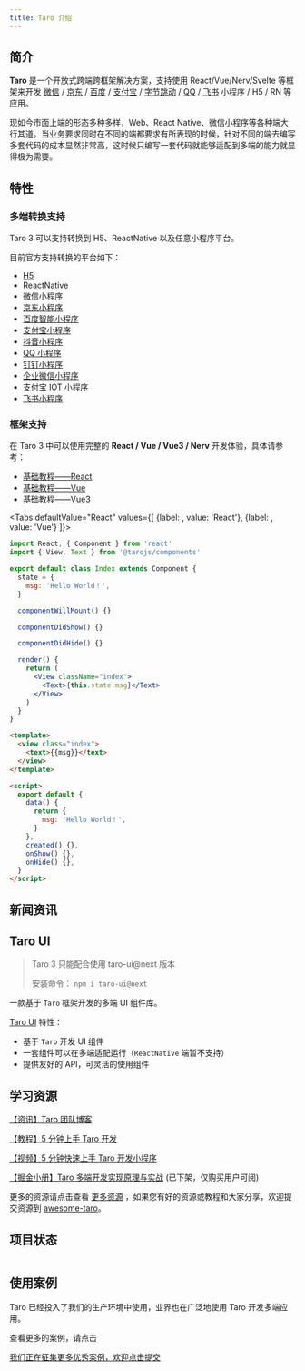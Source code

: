 ```yaml
---
title: Taro 介绍
---
```




## 简介

**Taro** 是一个开放式跨端跨框架解决方案，支持使用 React/Vue/Nerv/Svelte 等框架来开发 [微信](https://mp.weixin.qq.com/) / [京东](https://mp.jd.com/?entrance=taro) / [百度](https://smartprogram.baidu.com/) / [支付宝](https://mini.open.alipay.com/) / [字节跳动](https://developer.open-douyin.com/) / [QQ](https://q.qq.com/) / [飞书](https://open.feishu.cn/document/uYjL24iN/ucDOzYjL3gzM24yN4MjN) 小程序 / H5 / RN 等应用。

现如今市面上端的形态多种多样，Web、React Native、微信小程序等各种端大行其道。当业务要求同时在不同的端都要求有所表现的时候，针对不同的端去编写多套代码的成本显然非常高，这时候只编写一套代码就能够适配到多端的能力就显得极为需要。

## 特性

### 多端转换支持

Taro 3 可以支持转换到 H5、ReactNative 以及任意小程序平台。

目前官方支持转换的平台如下：

- [H5](https://developer.mozilla.org/zh-CN/docs/Web?from=taro)
- [ReactNative](https://reactnative.dev/?from=taro)
- [微信小程序](https://developers.weixin.qq.com/miniprogram/dev/framework/?from=taro)
- [京东小程序](https://mp.jd.com/?from=taro)
- [百度智能小程序](https://smartprogram.baidu.com/developer/index.html?from=taro)
- [支付宝小程序](https://opendocs.alipay.com/mini/developer/getting-started?from=taro)
- [抖音小程序](https://developer.open-douyin.com/docs/resource/zh-CN/mini-app/introduction/overview?from=taro)
- [QQ 小程序](https://q.qq.com/wiki/develop/miniprogram/frame/?from=taro)
- [钉钉小程序](https://open.dingtalk.com/document/org/develop-org-mini-programs?from=taro)
- [企业微信小程序](https://developers.weixin.qq.com/miniprogram/dev/devtools/qywx-dev.html?from=taro)
- [支付宝 IOT 小程序](https://opendocs.alipay.com/iot/multi-platform/vcs0fv?from=taro)
- [飞书小程序](https://open.feishu.cn/document/uYjL24iN/uMjNzUjLzYzM14yM2MTN?from=taro)

### 框架支持

在 Taro 3 中可以使用完整的 **React / Vue / Vue3 / Nerv** 开发体验，具体请参考：

- [基础教程——React](./react-overall)
- [基础教程——Vue](./vue-overall)
- [基础教程——Vue3](./vue3)

<Tabs
  defaultValue="React"
  values={[
    {label:  <ReactIcon />, value: 'React'},
    {label: <VueIcon />, value: 'Vue'}
  ]}>
<TabItem value="React">

```jsx title="示例代码"
import React, { Component } from 'react'
import { View, Text } from '@tarojs/components'

export default class Index extends Component {
  state = {
    msg: 'Hello World！',
  }

  componentWillMount() {}

  componentDidShow() {}

  componentDidHide() {}

  render() {
    return (
      <View className="index">
        <Text>{this.state.msg}</Text>
      </View>
    )
  }
}
```

</TabItem>

<TabItem value="Vue">

```html title="示例代码"
<template>
  <view class="index">
    <text>{{msg}}</text>
  </view>
</template>

<script>
  export default {
    data() {
      return {
        msg: 'Hello World！',
      }
    },
    created() {},
    onShow() {},
    onHide() {},
  }
</script>
```

</TabItem>
</Tabs>

## 新闻资讯

<News />

## Taro UI

> Taro 3 只能配合使用 taro-ui@next 版本
>
> 安装命令： `npm i taro-ui@next`

一款基于 `Taro` 框架开发的多端 UI 组件库。

[Taro UI](https://taro-ui.jd.com) 特性：

- 基于 `Taro` 开发 UI 组件
- 一套组件可以在多端适配运行（`ReactNative` 端暂不支持）
- 提供友好的 API，可灵活的使用组件

## 学习资源

[【资讯】Taro 团队博客](/blog)

[【教程】5 分钟上手 Taro 开发](/docs/guide)

[【视频】5 分钟快速上手 Taro 开发小程序](https://mp.weixin.qq.com/s?__biz=MzU3NDkzMTI3MA==&mid=2247484205&idx=1&sn=935bb7a35c11c33563eeb7c3aaca3321&chksm=fd2bab04ca5c2212b4cd8aeb5858bd08517aeb31e20727b22d1eee00b394184e7e61359e7dd9&token=1180618535&lang=zh_CN#rd)

[【掘金小册】Taro 多端开发实现原理与实战](https://juejin.im/book/5b73a131f265da28065fb1cd?referrer=5ba228f16fb9a05d3251492d) (已下架，仅购买用户可阅)

更多的资源请点击查看 [更多资源](./composition.md) ，如果您有好的资源或教程和大家分享，欢迎提交资源到 [awesome-taro](https://github.com/NervJS/awesome-taro)。

## 项目状态

![[](https://github.com/NervJS/taro/pulse)](https://repobeats.axiom.co/api/embed/275806b6f177f7e4c005e956d94440562635c36d.svg "Repobeats analytics image")

## 使用案例

Taro 已经投入了我们的生产环境中使用，业界也在广泛地使用 Taro 开发多端应用。

<Link to="/showcase">查看更多的案例，请点击</Link>

[我们正在征集更多优秀案例，欢迎点击提交](https://github.com/NervJS/taro/issues/244)

![[](https://nervjs.github.io/taro-user-cases/)](https://raw.githubusercontent.com/NervJS/taro-user-cases/master/user-cases.jpg)
